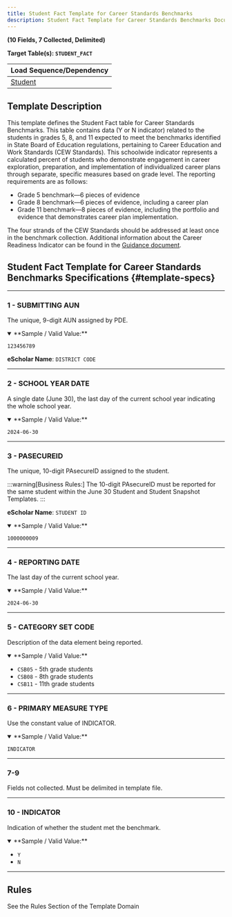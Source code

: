 ```yaml
---
title: Student Fact Template for Career Standards Benchmarks
description: Student Fact Template for Career Standards Benchmarks Documentation
---
```


**(10 Fields, 7 Collected, Delimited)**

**Target Table(s): `STUDENT_FACT`**

| **Load Sequence/Dependency** |
|------------------------------|
| [Student](docs/templates/student/student.mdx) |

## Template Description

This template defines the Student Fact table for Career Standards Benchmarks. This table contains data (Y or N indicator) related to the students in grades 5, 8, and 11 expected to meet the benchmarks identified in State Board of Education regulations, pertaining to Career Education and Work Standards (CEW Standards). This schoolwide indicator represents a calculated percent of students who demonstrate engagement in career exploration, preparation, and implementation of individualized career plans through separate, specific measures based on grade level. The reporting requirements are as follows:

- Grade 5 benchmark—6 pieces of evidence
- Grade 8 benchmark—6 pieces of evidence, including a career plan
- Grade 11 benchmark—8 pieces of evidence, including the portfolio and evidence that demonstrates career plan implementation.

The four strands of the CEW Standards should be addressed at least once in the benchmark collection. Additional information about the Career Readiness Indicator can be found in the [Guidance document](https://www.education.pa.gov/Documents/About%20PDE/FutureReadyPA/Future%20Ready%20PA%20Index%20Career%20Readiness%20Guidance%20V2.pdf).

## Student Fact Template for Career Standards Benchmarks Specifications {#template-specs}

---
### 1 - SUBMITTING AUN
<p><Badge color="required" /> <Badge color="key" /> <Badge length={20} /></p>

The unique, 9-digit AUN assigned by PDE.

<details open>
<summary>**Sample / Valid Value:**</summary>

`123456789`
</details>

**eScholar Name**: `DISTRICT CODE`

---
### 2 - SCHOOL YEAR DATE
<p><Badge color="required" /> <Badge color="key" /> <Badge length={10} /></p>

A single date (June 30), the last day of the current school year indicating the whole school year.

<details open>
<summary>**Sample / Valid Value:**</summary>

`2024-06-30`
</details>

---
### 3 - PASECUREID
<p><Badge color="required" /> <Badge color="key" /> <Badge length={10} /></p>

The unique, 10-digit PAsecureID assigned to the student.

:::warning[Business Rules:]
The 10-digit PAsecureID must be reported for the same student within the June 30 Student and Student Snapshot Templates.
:::

**eScholar Name**: `STUDENT ID`

<details open>
<summary>**Sample / Valid Value:**</summary>

`1000000009`
</details>

---
### 4 - REPORTING DATE
<p><Badge color="required" /> <Badge color="key" /> <Badge length={10} /></p>

The last day of the current school year.

<details open>
<summary>**Sample / Valid Value:**</summary>

`2024-06-30`
</details>

---
### 5 - CATEGORY SET CODE
<p><Badge color="required" /> <Badge color="key" /> <Badge length={100} /></p>

Description of the data element being reported.

<details open>
<summary>**Sample / Valid Value:**</summary>

- `CSB05` - 5th grade students
- `CSB08` - 8th grade students 
- `CSB11` - 11th grade students
</details>

---
### 6 - PRIMARY MEASURE TYPE
<p><Badge color="required" /> <Badge color="key" /> <Badge length={9} /></p>

Use the constant value of INDICATOR.

<details open>
<summary>**Sample / Valid Value:**</summary>

`INDICATOR`
</details>

---
### 7-9
Fields not collected. Must be delimited in template file.

---
### 10 - INDICATOR
<p><Badge color="required" /> <Badge color="updateable" /> <Badge length={1} /></p>

Indication of whether the student met the benchmark.

<details open>
<summary>**Sample / Valid Value:**</summary>

- `Y`
- `N`
</details>

---
## Rules
See the Rules Section of the Template Domain